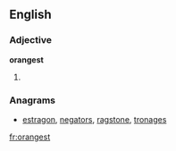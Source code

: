 ==English==

===Adjective===
'''orangest'''

# {{superlative of|orange}}

===Anagrams===
* [[estragon#English|estragon]], [[negators#English|negators]], [[ragstone#English|ragstone]], [[tronages#English|tronages]]

[[fr:orangest]]